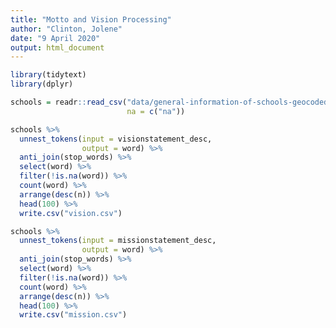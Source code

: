```yaml
---
title: "Motto and Vision Processing"
author: "Clinton, Jolene"
date: "9 April 2020"
output: html_document
---
```


```r
library(tidytext)
library(dplyr)

schools = readr::read_csv("data/general-information-of-schools-geocoded.csv",
                          na = c("na"))
```

```r
schools %>%
  unnest_tokens(input = visionstatement_desc,
                output = word) %>%
  anti_join(stop_words) %>%
  select(word) %>%
  filter(!is.na(word)) %>%
  count(word) %>%
  arrange(desc(n)) %>%
  head(100) %>%
  write.csv("vision.csv")
```

```r
schools %>%
  unnest_tokens(input = missionstatement_desc,
                output = word) %>%
  anti_join(stop_words) %>%
  select(word) %>%
  filter(!is.na(word)) %>%
  count(word) %>%
  arrange(desc(n)) %>%
  head(100) %>%
  write.csv("mission.csv")
```


